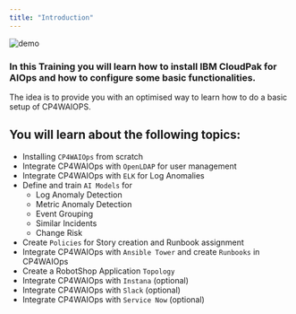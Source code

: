 ```yaml
---
title: "Introduction"
---
```



![demo](./../images/00_aimanager_insights.png)


### In this Training you will learn how to install IBM CloudPak for AIOps and how to configure some basic functionalities.

The idea is to provide you with an optimised way to learn how to do a basic setup of CP4WAIOPS.

## You will learn about the following topics:

- Installing `CP4WAIOps` from scratch
- Integrate CP4WAIOps with `OpenLDAP` for user management
- Integrate CP4WAIOps with `ELK` for Log Anomalies
- Define and train `AI Models` for
  - Log Anomaly Detection
  - Metric Anomaly Detection
  - Event Grouping
  - Similar Incidents
  - Change Risk 
- Create `Policies` for Story creation and Runbook assignment
- Integrate CP4WAIOps with `Ansible Tower` and create `Runbooks` in CP4WAIOps
- Create a RobotShop Application `Topology`
- Integrate CP4WAIOps with `Instana` (optional)
- Integrate CP4WAIOps with `Slack` (optional)
- Integrate CP4WAIOps with `Service Now` (optional)

